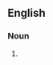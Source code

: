 {{also|wiseass}}
==English==

===Noun===
{{en-noun|head=[[wise]]-[[ass]]}}

# {{alternative spelling of|en|wiseass}}